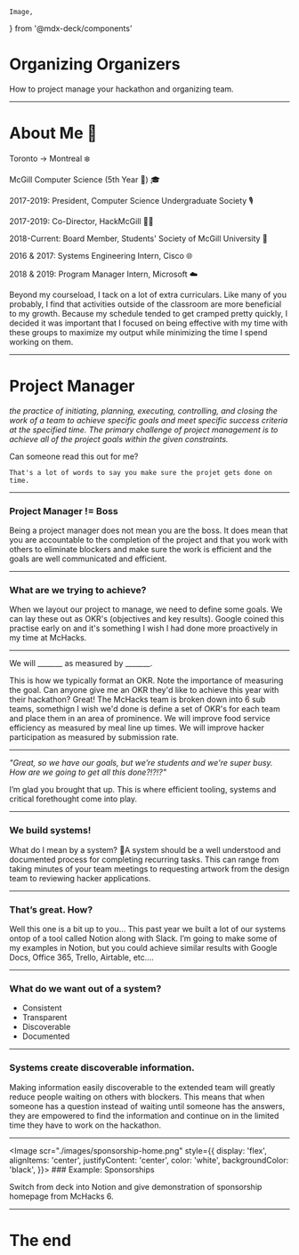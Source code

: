 
    Image,
} from '@mdx-deck/components'

# Organizing Organizers
How to project manage your hackathon and organizing team.

---

# About Me 👋
Toronto -> Montreal ❄️

McGill Computer Science (5th Year 😬) 🎓

2017-2019: President, Computer Science Undergraduate Society 🎙

2017-2019: Co-Director, HackMcGill 👨‍💻

2018-Current: Board Member, Students' Society of McGill University 📕

2016 & 2017: Systems Engineering Intern, Cisco 🌐

2018 & 2019: Program Manager Intern, Microsoft ☁️

<Notes>
Beyond my courseload, I tack on a lot of extra curriculars. Like many of you probably, I find that activities outside of the classroom are more beneficial to my growth.
Because my schedule tended to get cramped pretty quickly, I decided it was important that I focused on being effective with my time with these groups to maximize my output while minimizing the time I spend working on them.
</Notes>

---

# Project Manager

_the practice of initiating, planning, executing, controlling, and closing the work of a team to achieve specific goals and meet specific success criteria at the specified time. The primary challenge of project management is to achieve all of the project goals within the given constraints._

<Notes>
    Can someone read this out for me?
    
    That's a lot of words to say you make sure the projet gets done on time.
</Notes>

---

### Project Manager != Boss

<Notes>
    Being a project manager does not mean you are the boss. It does mean that you are accountable to the completion of the project and that you work with others to eliminate blockers and make sure the work is efficient and the goals are well communicated and efficient. 
</Notes>

---

### What are we trying to achieve?

<Notes>
    When we layout our project to manage, we need to define some goals. We can lay these out as OKR's (objectives and key results). 
    Google coined this practise early on and it's something I wish I had done more proactively in my time at McHacks. 
</Notes>

---

We will _______ as measured by _______.

<Notes>
    This is how we typically format an OKR. Note the importance of measuring the goal. 
    Can anyone give me an OKR they'd like to achieve this year with their hackathon?
    Great! The McHacks team is broken down into 6 sub teams, somethign I wish we'd done is define a set of OKR's for each team and place them in an area of prominence. 
    We will improve food service efficiency as measured by meal line up times. 
    We will improve hacker participation as measured by submission rate.
</Notes>

---

_"Great, so we have our goals, but we’re students and we're super busy. How are we going to get all this done?!?!?"_

<Notes>
    I’m glad you brought that up. This is where efficient tooling, systems and critical forethought come into play. 
</Notes>

---

### We build systems!

<Notes>
    What do I mean by a system?
    A system should be a well understood and documented process for completing recurring tasks. This can range from taking minutes of your team meetings to requesting artwork from the design team to reviewing hacker applications. 
</Notes>

--- 

### That’s great. How?

<Notes>
    Well this one is a bit up to you… This past year we built a lot of our systems ontop of a tool called Notion along with Slack. I’m going to make some of my examples in Notion, but you could achieve similar results with Google Docs, Office 365, Trello, Airtable, etc….
</Notes>

---

### What do we want out of a system?
- Consistent
- Transparent
- Discoverable
- Documented

---

### Systems create discoverable information.

<Notes>
    Making information easily discoverable to the extended team will greatly reduce people waiting on others with blockers. 
    This means that when someone has a question instead of waiting until someone has the answers, they are empowered to find the information and continue on in the limited time they have to work on the hackathon. 
</Notes>

--- 

<Image
    scr="./images/sponsorship-home.png"
    style={{
        display: 'flex',
        alignItems: 'center',
        justifyContent: 'center',
        color: 'white',
        backgroundColor: 'black',
    }}>
    ### Example: Sponsorships
</Image>

<Notes>
    Switch from deck into Notion and give demonstration of sponsorship homepage from McHacks 6.
</Notes>
<!-- TODO: Make sure I have a sanitized Notion workspace and link to it. -->

---

# The end